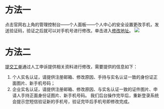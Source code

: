 # 方法一

点击官网右上角的管理控制台——个人面板——个人中心的安全设置更改手机，发送验证码，验证之后就可以对手机号进行修改。单击进入[修改地址](https://portal.qiniu.com/user/security)。
![](https://dn-odum9helk.qbox.me/FrOv9EXWlhmuG13ZLlzTv5AyBdAS)

# 方法二
[提交工单](https://support.qiniu.com/tickets/category)通过人工申诉提供相关资料进行修改，需要提供的信息如下：
1. 个人实名认证，请提供注册邮箱、修改原因、手持与实名认证一致的身份证正面图片、新手机号码；
2. 企业实名认证，请提供注册邮箱、修改原因、与实名认证一致的证件图片、申请人手持正面身份证图片、新手机号码。
我们后台操作完毕后，重新登录系统会提示您短信验证新的手机号，验证完毕后手机号即修改完成。
